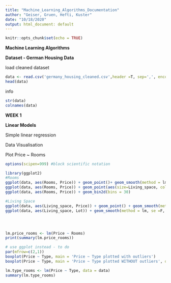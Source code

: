 ```yaml
---
title: "Machine_Learning_Algorithms_Documentation"
author: "Geiser, Gruen, Hefti, Kuster"
date: "10/18/2020"
output: html_document: default
---
```


```r
knitr::opts_chunk$set(echo = TRUE)
```

**Machine Learning Algorithms**

**Dataset - German Housing Data**

load cleaned dataset

```r
data <- read.csv('germany_housing_cleaned.csv',header =T, sep=',', encoding='UTF-8')
head(data)
```

info
```r
str(data)
colnames(data)
```


**WEEK 1**

**Linear Models**

Simple linear regression

Data Visualisation

Plot Price ~ Rooms
```r
options(scipen=999) #block scientific notation

library(ggplot2)
#Rooms
ggplot(data, aes(Rooms, Price)) + geom_point()+ geom_smooth(method = lm, se = F, color= 'red')
ggplot(data, aes(Rooms, Price)) + geom_point(aes(size=Living_space, colour = factor(State)))
ggplot(data, aes(Rooms, Price)) + geom_bin2d(bins = 30)

#Living Space
ggplot(data, aes(Living_space, Price)) + geom_point() + geom_smooth(method = lm, se = F, color = 'red')
ggplot(data, aes(Living_space, Lot)) + geom_smooth(method = lm, se =F, color = 'red')




lm.price_rooms <- lm(Price ~ Rooms)
print(summary(lm.price_rooms))
```



```r

# use ggplot instead - to do
par(mfrow=c(2,1))
boxplot(Price ~ Type, main = 'Price ~ Type plotted with outliers')
boxplot(Price ~ Type, main = 'Price ~ Type plotted WITHOUT outliers', outline=FALSE)
```


```r
lm.type_rooms <- lm(Price ~ Type, data = data)
summary(lm.type_rooms)
```
